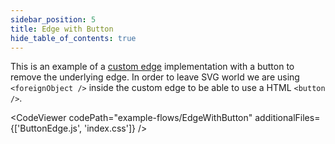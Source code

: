 ```yaml
---
sidebar_position: 5
title: Edge with Button
hide_table_of_contents: true
---
```



This is an example of a [custom edge](/docs/api/edges/custom-edges/) implementation with a button to remove the underlying edge. In order to leave SVG world we are using `<foreignObject />` inside the custom edge to be able to use a HTML `<button />`.

<CodeViewer
  codePath="example-flows/EdgeWithButton"
  additionalFiles={['ButtonEdge.js', 'index.css']}
/>
